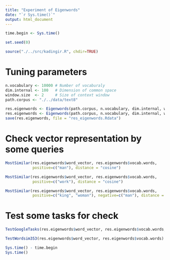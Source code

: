 ```yaml
---
title: "Experiment of Eigenwords"
date: "`r Sys.time()`"
output: html_document
---
```


```r
time.begin <- Sys.time()

set.seed(0)

source("./../src/kadingir.R", chdir=TRUE)
```

# Tuning parameters
```r
n.vocabulary <- 10000 # Number of vocaburaly
dim.internal <- 100   # Dimension of common space
window.size  <- 2     # Size of context window
path.corpus <- "./../data/text8"
```


```r
res.eigenwords <- Eigenwords(path.corpus, n.vocabulary, dim.internal, window.size, mode = "tscca", plot = TRUE)
res.eigenwords <- Eigenwords(path.corpus, n.vocabulary, dim.internal, window.size, mode = "oscca", plot = TRUE)
save(res.eigenwords, file = "res_eigenwords.Rdata")
```

# Check vector representation by some queries
```r
MostSimilar(res.eigenwords$word_vector, res.eigenwords$vocab.words,
            positive=c("man"), distance = "cosine")
```

```r
MostSimilar(res.eigenwords$word_vector, res.eigenwords$vocab.words,
            positive=c("work"), distance = "cosine")
```

```r
MostSimilar(res.eigenwords$word_vector, res.eigenwords$vocab.words,
            positive=c("king", "woman"), negative=c("man"), distance = "cosine")
```


# Test some tasks for check
```r
TestGoogleTasks(res.eigenwords$word_vector, res.eigenwords$vocab.words, n.cores = 12)
```

```r
TestWordsim353(res.eigenwords$word_vector, res.eigenwords$vocab.words)
```

```r
Sys.time() - time.begin
Sys.time()
```